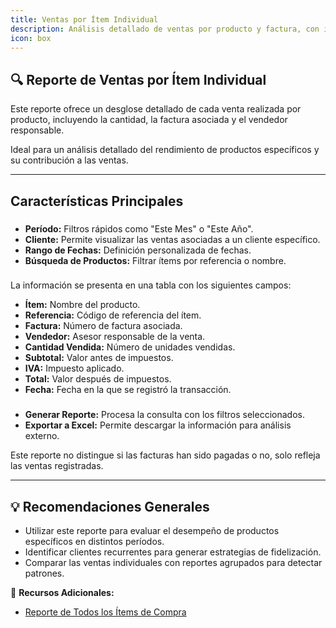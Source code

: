 ```yaml
---
title: Ventas por Ítem Individual
description: Análisis detallado de ventas por producto y factura, con información de vendedor y cliente.
icon: box
---
```


## 🔍 Reporte de Ventas por Ítem Individual

Este reporte ofrece un desglose detallado de cada venta realizada por producto, incluyendo la cantidad, la factura asociada y el vendedor responsable.

<Info>
Ideal para un análisis detallado del rendimiento de productos específicos y su contribución a las ventas.
</Info>

---

## Características Principales

### <Card title="Opciones de Filtro">
  - **Período:** Filtros rápidos como "Este Mes" o "Este Año".
  - **Cliente:** Permite visualizar las ventas asociadas a un cliente específico.
  - **Rango de Fechas:** Definición personalizada de fechas.
  - **Búsqueda de Productos:** Filtrar ítems por referencia o nombre.
</Card>

### <Card title="Estructura del Reporte">
  La información se presenta en una tabla con los siguientes campos:
  - **Ítem:** Nombre del producto.
  - **Referencia:** Código de referencia del ítem.
  - **Factura:** Número de factura asociada.
  - **Vendedor:** Asesor responsable de la venta.
  - **Cantidad Vendida:** Número de unidades vendidas.
  - **Subtotal:** Valor antes de impuestos.
  - **IVA:** Impuesto aplicado.
  - **Total:** Valor después de impuestos.
  - **Fecha:** Fecha en la que se registró la transacción.
</Card>

### <Card title="Acciones Disponibles">
  - **Generar Reporte:** Procesa la consulta con los filtros seleccionados.
  - **Exportar a Excel:** Permite descargar la información para análisis externo.
</Card>

<Warning>
Este reporte no distingue si las facturas han sido pagadas o no, solo refleja las ventas registradas.
</Warning>

---

## 💡 Recomendaciones Generales

- Utilizar este reporte para evaluar el desempeño de productos específicos en distintos períodos.
- Identificar clientes recurrentes para generar estrategias de fidelización.
- Comparar las ventas individuales con reportes agrupados para detectar patrones.

📌 **Recursos Adicionales:**
- [Reporte de Todos los Ítems de Compra](https://ayuda.gestoru.com/reportes/reportes-logisticos/todos-items-compra)
